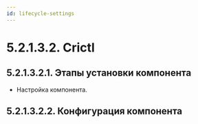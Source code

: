 ```yaml
---
id: lifecycle-settings
---
```


# 5.2.1.3.2. Crictl

## 5.2.1.3.2.1. Этапы установки компонента
- Настройка компонента.


## 5.2.1.3.2.2. Конфигурация компонента
<ConfigFiles/>
